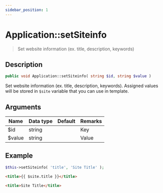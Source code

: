 ```yaml
---
sidebar_position: 1
---
```


# Application::setSiteinfo

> Set website information (ex. title, description, keywords)

## Description

```php
public void Application::setSiteinfo( string $id, string $value )
```

Set website information (ex. title, description, keywords). Assigned values will be stored in `$site` variable that you can use in template.

## Arguments

| Name   | Data type | Default | Remarks |
| ------ | --------- | ------- | ------- |
| $id    | string    |         | Key     |
| $value | string    |         | Value   |

## Example

```php title="Controller"
$this->setSiteinfo( 'title', 'Site Title' );
```

```html title="Template"
<title>{{ $site.title }}</title>
```

```html title="Output"
<title>Site Title</title>
```
